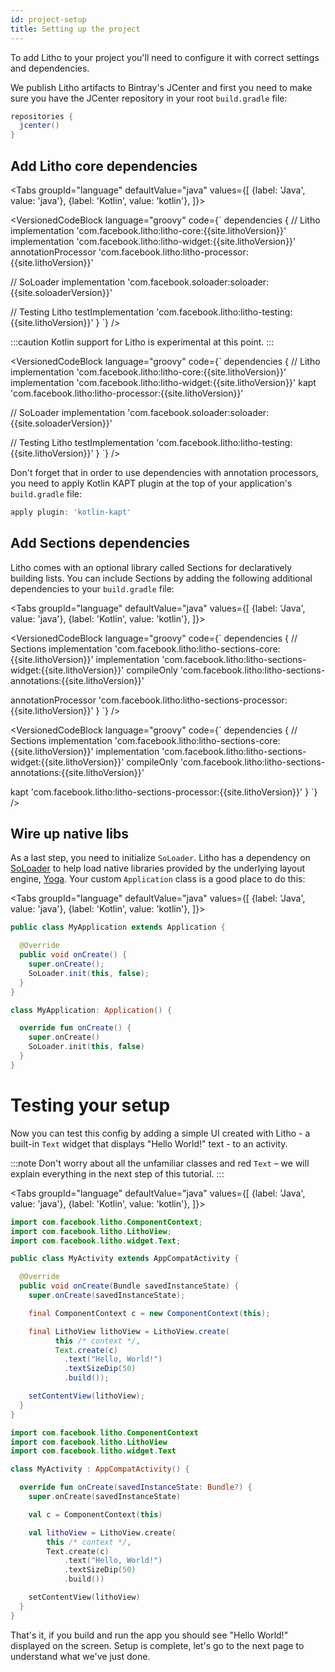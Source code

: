 ```yaml
---
id: project-setup
title: Setting up the project
---
```



To add Litho to your project you'll need to configure it with correct settings and dependencies.

We publish Litho artifacts to Bintray's JCenter and first you need to make sure you have the JCenter
repository in your root `build.gradle` file:

```groovy title="build.gradle"
repositories {
  jcenter()
}
```

## Add Litho core dependencies

<Tabs
  groupId="language"
  defaultValue="java"
  values={[
    {label: 'Java', value: 'java'},
    {label: 'Kotlin', value: 'kotlin'},
  ]}>
  <TabItem value="java">

<VersionedCodeBlock language="groovy" code={`
dependencies {
  // Litho
  implementation 'com.facebook.litho:litho-core:{{site.lithoVersion}}'
  implementation 'com.facebook.litho:litho-widget:{{site.lithoVersion}}'
  annotationProcessor 'com.facebook.litho:litho-processor:{{site.lithoVersion}}'
  
  // SoLoader
  implementation 'com.facebook.soloader:soloader:{{site.soloaderVersion}}'
  
  // Testing Litho
  testImplementation 'com.facebook.litho:litho-testing:{{site.lithoVersion}}'
}
`} />

  </TabItem>
  <TabItem value="kotlin">

:::caution
Kotlin support for Litho is experimental at this point.
:::

<VersionedCodeBlock language="groovy" code={`
dependencies {
  // Litho
  implementation 'com.facebook.litho:litho-core:{{site.lithoVersion}}'
  implementation 'com.facebook.litho:litho-widget:{{site.lithoVersion}}'
  kapt 'com.facebook.litho:litho-processor:{{site.lithoVersion}}'
  
  // SoLoader
  implementation 'com.facebook.soloader:soloader:{{site.soloaderVersion}}'
  
  // Testing Litho
  testImplementation 'com.facebook.litho:litho-testing:{{site.lithoVersion}}'
}
`} />

Don't forget that in order to use dependencies with annotation processors, you need to apply Kotlin
KAPT plugin at the top of your application's `build.gradle` file:

```groovy
apply plugin: 'kotlin-kapt'
```

  </TabItem>
</Tabs>

## Add Sections dependencies

Litho comes with an optional library called Sections for declaratively building lists. You can
include Sections by adding the following additional dependencies to your `build.gradle` file:

<Tabs
  groupId="language"
  defaultValue="java"
  values={[
    {label: 'Java', value: 'java'},
    {label: 'Kotlin', value: 'kotlin'},
  ]}>
  <TabItem value="java">

<VersionedCodeBlock language="groovy" code={`
dependencies {
  // Sections
  implementation 'com.facebook.litho:litho-sections-core:{{site.lithoVersion}}'
  implementation 'com.facebook.litho:litho-sections-widget:{{site.lithoVersion}}'
  compileOnly 'com.facebook.litho:litho-sections-annotations:{{site.lithoVersion}}'
  
  annotationProcessor 'com.facebook.litho:litho-sections-processor:{{site.lithoVersion}}'
}
`} />

  </TabItem>
  <TabItem value="kotlin">

<VersionedCodeBlock language="groovy" code={`
dependencies {
  // Sections
  implementation 'com.facebook.litho:litho-sections-core:{{site.lithoVersion}}'
  implementation 'com.facebook.litho:litho-sections-widget:{{site.lithoVersion}}'
  compileOnly 'com.facebook.litho:litho-sections-annotations:{{site.lithoVersion}}'
  
  kapt 'com.facebook.litho:litho-sections-processor:{{site.lithoVersion}}'
}
`} />

  </TabItem>
</Tabs>

## Wire up native libs

As a last step, you need to initialize `SoLoader`. Litho has a dependency on [SoLoader](https://github.com/facebook/SoLoader)
to help load native libraries provided by the underlying layout engine, [Yoga](https://yogalayout.com/docs/).
Your custom `Application` class is a good place to do this:

<Tabs
  groupId="language"
  defaultValue="java"
  values={[
    {label: 'Java', value: 'java'},
    {label: 'Kotlin', value: 'kotlin'},
  ]}>
  <TabItem value="java">

```java title="MyApplication.java"
public class MyApplication extends Application {

  @Override
  public void onCreate() {
    super.onCreate();
    SoLoader.init(this, false);
  }
}
```

  </TabItem>
  <TabItem value="kotlin">

```kotlin title="MyApplication.kt"
class MyApplication: Application() {

  override fun onCreate() {
    super.onCreate()
    SoLoader.init(this, false)
  }
}
```
  </TabItem>
</Tabs>

# Testing your setup

Now you can test this config by adding a simple UI created with Litho - a built-in `Text` widget
that displays "Hello World!" text - to an activity.

:::note
Don't worry about all the unfamiliar classes and red `Text` – we will explain everything in the next
step of this tutorial.
:::

<Tabs
  groupId="language"
  defaultValue="java"
  values={[
    {label: 'Java', value: 'java'},
    {label: 'Kotlin', value: 'kotlin'},
  ]}>
  <TabItem value="java">

```java title="MyActivity.java"
import com.facebook.litho.ComponentContext;
import com.facebook.litho.LithoView;
import com.facebook.litho.widget.Text;

public class MyActivity extends AppCompatActivity {

  @Override
  public void onCreate(Bundle savedInstanceState) {
    super.onCreate(savedInstanceState);

    final ComponentContext c = new ComponentContext(this);

    final LithoView lithoView = LithoView.create(
    	  this /* context */,
    	  Text.create(c)
            .text("Hello, World!")
            .textSizeDip(50)
            .build());

    setContentView(lithoView);
  }
}
```

  </TabItem>
  <TabItem value="kotlin">

```kotlin title="MyActivity.kt"
import com.facebook.litho.ComponentContext
import com.facebook.litho.LithoView
import com.facebook.litho.widget.Text

class MyActivity : AppCompatActivity() {

  override fun onCreate(savedInstanceState: Bundle?) {
    super.onCreate(savedInstanceState)

    val c = ComponentContext(this)

    val lithoView = LithoView.create(
        this /* context */,
        Text.create(c)
            .text("Hello, World!")
            .textSizeDip(50)
            .build())

    setContentView(lithoView)
  }
}
```
  </TabItem>
</Tabs>

That's it, if you build and run the app you should see "Hello World!" displayed on the screen. Setup
is complete, let's go to the next page to understand what we've just done.
